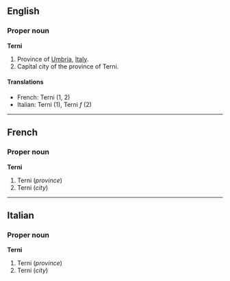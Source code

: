 ==English==

===Proper noun===
'''Terni'''
{{wikipedia}}
#Province of [[Umbria]], [[Italy]].
#Capital city of the province of Terni.

====Translations====

*French: Terni (1, 2)
*Italian: Terni (1), Terni ''f'' (2)

----

==French==

===Proper noun===
'''Terni'''
#Terni (''province'')
#Terni (''city'')

----

==Italian==

===Proper noun===
'''Terni'''
#Terni (''province'')
#Terni (''city'')